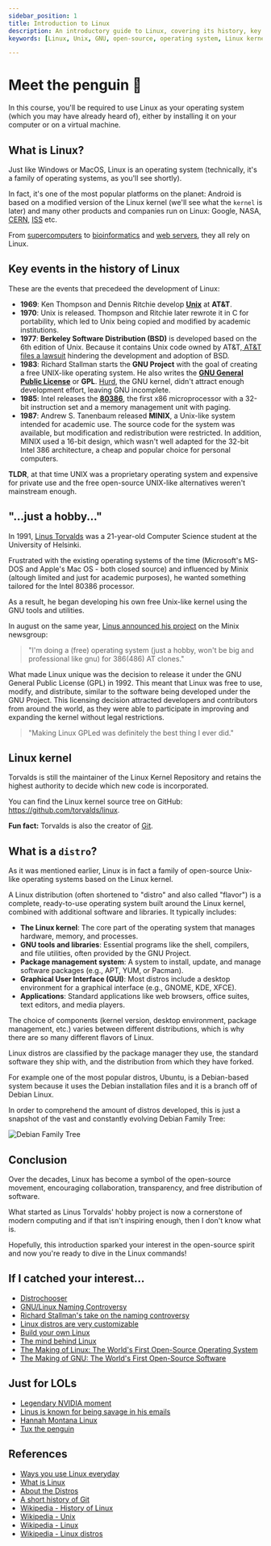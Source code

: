 ```yaml
---
sidebar_position: 1
title: Introduction to Linux
description: An introductory guide to Linux, covering its history, key events, the Linux kernel, and Linux distributions.
keywords: [Linux, Unix, GNU, open-source, operating system, Linux kernel, Linux distributions, history of Linux, Linus Torvalds, GNU Project]

---
```


# Meet the penguin 🐧

In this course, you'll be required to use Linux as your operating system (which you may have already heard of), either by installing it on your computer or on a virtual machine.

## What is Linux?

Just like Windows or MacOS, Linux is an operating system (technically, it's a family of operating systems, as you'll see shortly).

In fact, it's one of the most popular platforms on the planet: Android is based on a modified version of the Linux kernel (we'll see what the `kernel` is later) and many other products and companies run on Linux: Google, NASA, [CERN](https://linux.web.cern.ch/), [ISS](https://www.extremetech.com/extreme/155392-international-space-station-switches-from-windows-to-linux-for-improved-reliability) etc.

From [supercomputers](https://www.stackscale.com/blog/most-powerful-supercomputers-linux/) to [bioinformatics](https://bioinformatics.ccr.cancer.gov/btep/why-should-biologists-learn-unix-for-bioinformatics/) and [web servers](https://www.logicmonitor.com/blog/9-reasons-linux-is-a-popular-choice-for-servers), they all rely on Linux.

## Key events in the history of Linux

These are the events that precedeed the development of Linux:

- **1969**: Ken Thompson and Dennis Ritchie develop [**Unix**](https://www.wikiwand.com/en/articles/Unix) at **AT&T**.
- **1970**: Unix is released. Thompson and Ritchie later rewrote it in C for portability, which led to Unix being copied and modified by academic institutions.
- **1977**: **Berkeley Software Distribution (BSD)** is developed based on the 6th edition of Unix. Because it contains Unix code owned by AT&T,[ AT&T files a lawsuit](https://www.wikiwand.com/en/articles/UNIX_System_Laboratories,_Inc._v._Berkeley_Software_Design,_Inc.) hindering the development and adoption of BSD.
- **1983**: Richard Stallman starts the **GNU Project** with the goal of creating a free UNIX-like operating system. He also writes the [**GNU General Public License**](https://www.wikiwand.com/en/articles/GNU_General_Public_License) or **GPL**. [Hurd](https://www.gnu.org/software/hurd/), the GNU kernel, didn't attract enough development effort, leaving GNU incomplete.
- **1985**: Intel releases the [**80386**](https://www.wikiwand.com/en/articles/80386), the first x86 microprocessor with a 32-bit instruction set and a memory management unit with paging.
- **1987**: Andrew S. Tanenbaum released **MINIX**, a Unix-like system intended for academic use. The source code for the system was available, but modification and redistribution were restricted. In addition, MINIX used a 16-bit design, which wasn't well adapted for the 32-bit Intel 386 architecture, a cheap and popular choice for personal computers.

**TLDR**, at that time UNIX was a proprietary operating system and expensive for private use and the free open-source UNIX-like alternatives weren't mainstream enough.

## "...just a hobby..."

In 1991, [Linus Torvalds](https://www.wikiwand.com/en/articles/Linus_Torvalds) was a 21-year-old Computer Science student at the University of Helsinki.

Frustrated with the existing operating systems of the time (Microsoft's MS-DOS and Apple's Mac OS - both closed source) and influenced by Minix (altough limited and just for academic purposes), he wanted something tailored for the Intel 80386 processor.

As a result, he began developing his own free Unix-like kernel using the GNU tools and utilities.

In august on the same year, [Linus announced his project](https://www.cs.cmu.edu/~awb/linux.history.html) on the Minix newsgroup:

> "I'm doing a (free) operating system (just a hobby, won't be big and
> professional like gnu) for 386(486) AT clones."

What made Linux unique was the decision to release it under the GNU General Public License (GPL) in 1992. This meant that Linux was free to use, modify, and distribute, similar to the software being developed under the GNU Project. This licensing decision attracted developers and contributors from around the world, as they were able to participate in improving and expanding the kernel without legal restrictions.

> "Making Linux GPLed was definitely the best thing I ever did."

## Linux kernel

Torvalds is still the maintainer of the Linux Kernel Repository and retains the highest authority to decide which new code is incorporated.

You can find the Linux kernel source tree on GitHub: https://github.com/torvalds/linux.

**Fun fact:** Torvalds is also the creator of [Git](https://git-scm.com/book/ms/v2/Getting-Started-A-Short-History-of-Git).

## What is a `distro`?

As it was mentioned earlier, Linux is in fact a family of open-source Unix-like operating systems based on the Linux kernel.

A Linux distribution (often shortened to "distro" and also called "flavor") is a complete, ready-to-use operating system built around the Linux kernel, combined with additional software and libraries. It typically includes:

- **The Linux kernel**: The core part of the operating system that manages hardware, memory, and processes.
- **GNU tools and libraries**: Essential programs like the shell, compilers, and file utilities, often provided by the GNU Project.
- **Package management system**: A system to install, update, and manage software packages (e.g., APT, YUM, or Pacman).
- **Graphical User Interface (GUI)**: Most distros include a desktop environment for a graphical interface (e.g., GNOME, KDE, XFCE).
- **Applications**: Standard applications like web browsers, office suites, text editors, and media players.

The choice of components (kernel version, desktop environment, package management, etc.) varies between different distributions, which is why there are so many different flavors of Linux.

Linux distros are classified by the package manager they use, the standard software they ship with, and the distribution from which they have forked.

For example one of the most popular distros, Ubuntu, is a Debian-based system because it uses the Debian installation files and it is a branch off of Debian Linux.

In order to comprehend the amount of distros developed, this is just a snapshot of the vast and constantly evolving Debian Family Tree:

![Debian Family Tree](media/DebianFamilyTree.png)

## Conclusion

Over the decades, Linux has become a symbol of the open-source movement, encouraging collaboration, transparency, and free distribution of software.

What started as Linus Torvalds' hobby project is now a cornerstone of modern computing and if that isn't inspiring enough, then I don't know what is.

Hopefully, this introduction sparked your interest in the open-source spirit and now you're ready to dive in the Linux commands!

## If I catched your interest...

- [Distrochooser](https://distrochooser.de/)
- [GNU/Linux Naming Controversy](https://www.wikiwand.com/en/articles/GNU/Linux_naming_controversy)
- [Richard Stallman's take on the naming controversy](https://www.gnu.org/gnu/linux-and-gnu.html)
- [Linux distros are very customizable](https://www.reddit.com/r/unixporn/)
- [Build your own Linux](https://www.linuxfromscratch.org/lfs/)
- [The mind behind Linux](https://youtu.be/o8NPllzkFhE?feature=shared)
- [The Making of Linux: The World's First Open-Source Operating System](https://youtu.be/E0Q9KnYSVLc?feature=shared)
- [The Making of GNU: The World's First Open-Source Software](https://youtu.be/sQDvkd2wtxU?feature=shared)

## Just for LOLs

- [Legendary NVIDIA moment](https://youtu.be/OF_5EKNX0Eg?feature=shared)
- [Linus is known for being savage in his emails](https://github.com/corollari/linusrants)
- [Hannah Montana Linux](https://hannahmontana.sourceforge.net/index.html)
- [Tux the penguin](https://www.landley.net/history/mirror/linux/tux.html)

## References

- [Ways you use Linux everyday](https://opensource.com/article/19/8/everyday-tech-runs-linux)
- [What is Linux](https://www.linux.com/what-is-linux/)
- [About the Distros](https://www.linux.org/threads/about-the-distros.9112/)
- [A short history of Git](https://git-scm.com/book/ms/v2/Getting-Started-A-Short-History-of-Git)
- [Wikipedia - History of Linux](https://www.wikiwand.com/en/articles/History_of_Linux)
- [Wikipedia - Unix](https://www.wikiwand.com/en/articles/Unix)
- [Wikipedia - Linux](https://www.wikiwand.com/en/articles/Linux)
- [Wikipedia - Linux distros](https://www.wikiwand.com/en/articles/Linux_distribution)
